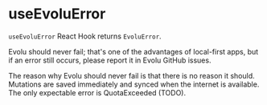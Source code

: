 # useEvoluError

`useEvoluError` React Hook returns `EvoluError`.

Evolu should never fail; that's one of the advantages of local-first apps,
but if an error still occurs, please report it in Evolu GitHub issues.

The reason why Evolu should never fail is that there is no reason it should.
Mutations are saved immediately and synced when the internet is available.
The only expectable error is QuotaExceeded (TODO).
